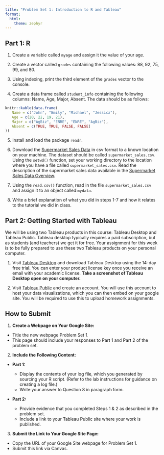 ```yaml
---
title: "Problem Set 1: Introduction to R and Tableau"
format: 
  html:
    theme: zephyr
---
```


## Part 1: R

1. Create a variable called `myage` and assign it the value of your age.

2. Create a vector called `grades` containing the following values: 88, 92, 75, 99, and 80.

3. Using indexing, print the third element of the `grades` vector to the console.

4. Create a data frame called `student_info` containing the following columns: Name, Age, Major, Absent. The data should be as follows:

```r
knitr::kable(data.frame(
   Name = c("John", "Emily", "Michael", "Jessica"),
   Age = c(20, 22, 19, 21),
   Major = c("AgBiz", "ENRE", "ENRE", "AgBiz"),
   Absent = c(TRUE, TRUE, FALSE, FALSE)
))

```

5. Install and load the package `readr`.

6. Download the [Supermarket Sales Data](../inputs/supermarket_sales.csv) in csv format to a known location on your machine. The dataset should be called `supermarket_sales.csv`. Using the `setwd()` function, set your working directory to the location where you have a file called `supermarket_sales.csv`. Read the description of the supermarket sales data available in the [Supermarket Sales Data Overview](https://csu-arec-330.github.io/materials/unit_00/inputs/supermarketdata_describe.html).

7. Using the `read.csv()` function, read in the file `supermarket_sales.csv` and assign it to an object called `mydata`.

8. Write a brief explanation of what you did in steps 1-7 and how it relates to the tutorial we did in class.

## Part 2: Getting Started with Tableau

We will be using two Tableau products in this course: Tableau Desktop and Tableau Public. Tableau desktop typically requires a paid subscription, but as students (and teachers) we get it for free. Your assignment for this week is to be fully prepared to use these two Tableau products on your personal computer. 

1.  Visit [Tableau Desktop](https://www.tableau.com/products/desktop) and download Tableau Desktop using the 14-day free trial. You can enter your product license key once you receive an email with your academic license. **Take a screenshot of Tableau Desktop open on your computer.** 

2.  Visit [Tableau Public](https://public.tableau.com/app/discover) and create an account. You will use this account to host your data visualizations, which you can then embed on your google site. You will be required to use this to upload homework assignments.

## How to Submit

1. **Create a Webpage on Your Google Site:**

- Title the new webpage Problem Set 1.
- This page should include your responses to Part 1 and Part 2 of the problem set.

2. **Include the Following Content:**

- **Part 1:**

  - Display the contents of your log file, which you generated by sourcing your R script. (Refer to the lab instructions for guidance on creating a log file.)
  - Write your answer to Question 8 in paragraph form.

- **Part 2:**

  - Provide evidence that you completed Steps 1 & 2 as described in the problem set.
  - Include a link to your Tableau Public site where your work is published.

3. **Submit the Link to Your Google Site Page:**

- Copy the URL of your Google Site webpage for Problem Set 1.
- Submit this link via Canvas.
